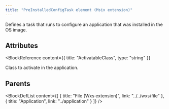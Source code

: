 ```yaml
---
title: "PreInstalledConfigTask element (Msix extension)"
---
```



Defines a task that runs to configure an application that was installed in the OS image.


## Attributes

<BlockWrapper>

  <BlockReference
    content={{
      title: "ActivatableClass",
      type: "string"
    }}
  >
  Class to activate in the application.
  </BlockReference>

</BlockWrapper>


## Parents

<BlockDefList content={[
    {
      title: "File (Wxs extension)",
      link: "../../wxs/file"
    },
    {
      title: "Application",
      link: "../application"
    }
  ]}
/>